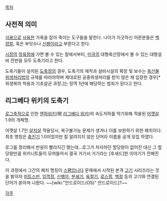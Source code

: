 [[목차]]
== 사전적 의미 ==
[[식용]]으로 [[사육]]한 가축을 잡아 죽이는 도구들을 말한다.
나이가 지긋하신 어른분들은 [[백정]]칼, 혹은 부잇수나 [[신팽이]]라고 부른다고 한다.

[[시장]]의 [[정육점]]에 가면 볼 수 있는 칼에서부터, [[미국]]의 대형축산장에서 볼 수 있는 대형설비 전반을 모두 도축기라고 한다.

도축기들이 설치된 [[도축장]]의 경우, 도축기의 제작과 설비시설의 확장 및 보수는 [[축산물위생처리법]]의 규제를 따라야하며 제대로된 공중위생처리를 받지 않은 채 입장한 경우[* 위생복의 착용과 기초살균 과정.]는 징역 1년에 해당하는 범죄가 된다고 한다.

== 리그베다 위키의 도축기 ==
[[로그]]축적으로 인한 [[엔하위키]](現 [[리그베다 위키]])의 속도저하를 막기위해 적용된 [[어깻살]] 1.9의 개체명.

어깻살 1.7인 [[살치살]] 적용당시, 복구불가능 문제가 생겨나 이를 보완하기 위한 패치이다. 최초 명칭은 [[충진기]] 1.0이었지만 잘 알려지지 않은 단어라 이름을 공개 모집 하였다. 

로그를 정리해서 반응이 빨라지긴 했는데...로그가 차지하던 할당량이 없어진 대신 그 할당량만큼 위키니트들이 모여들어서 결국 거기서 거기라는 [후새드]한 이야기가 전해진다.

이 과정에서 그간의 패치 명칭이 [[스팸입니다]] 문제에서 시작된 본격 [[고기]] 시리즈라는 것을 밝히자 [[미트스핀]], [[임꺽정]], [[신팽이]], [[분쇄기]], [[육절기]], [[로스팜]], [[백정]] 등의 고기와 연결된 단어가 쏟아져 나왔다. ~~[wiki:"안드로이드(OS)" 안드로이드]?~~

[[각주]]
